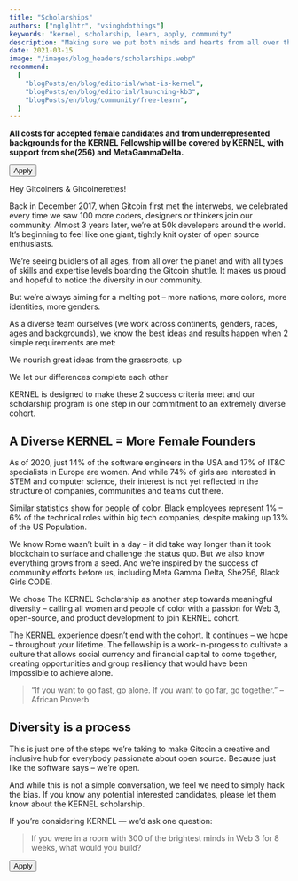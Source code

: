 ```yaml
---
title: "Scholarships"
authors: ["nglglhtr", "vsinghdothings"]
keywords: "kernel, scholarship, learn, apply, community"
description: "Making sure we put both minds and hearts from all over the world together in one place, no matter your circumstances."
date: 2021-03-15
image: "/images/blog_headers/scholarships.webp"
recommend:
  [
    "blogPosts/en/blog/editorial/what-is-kernel",
    "blogPosts/en/blog/editorial/launching-kb3",
    "blogPosts/en/blog/community/free-learn",
  ]
---
```


**All costs for accepted female candidates and from underrepresented backgrounds for the KERNEL Fellowship will be covered by KERNEL, with support from <Link to="https://she256.org/">she(256)</Link> and <Link to="https://metagammadelta.com/">MetaGammaDelta</Link>.**

<Aligner center>
    <Button to="https://apply.kernel.community">Apply</Button>
</Aligner>

Hey Gitcoiners & Gitcoinerettes!

Back in December 2017, when Gitcoin first met the interwebs, we celebrated every time we saw 100 more coders, designers or thinkers join our community. Almost 3 years later, we’re at 50k developers around the world. It’s beginning to feel like one giant, tightly knit oyster of open source enthusiasts.

We’re seeing buidlers of all ages, from all over the planet and with all types of skills and expertise levels boarding the Gitcoin shuttle. It makes us proud and hopeful to notice the diversity in our community.

But we’re always aiming for a melting pot – more nations, more colors, more identities, more genders.

As a diverse team ourselves (we work across continents, genders, races, ages and backgrounds), we know the best ideas and results happen when 2 simple requirements are met:

<Process>

We nourish great ideas from the grassroots, up

We let our differences complete each other

</Process>

KERNEL is designed to make these 2 success criteria meet and our scholarship program is one step in our commitment to an extremely diverse cohort.

## A Diverse KERNEL = More Female Founders

As of 2020, just 14% of the software engineers in the USA and 17% of IT&C specialists in Europe are women. And while 74% of girls are interested in STEM and computer science, their interest is not yet reflected in the structure of companies, communities and teams out there.

Similar statistics show for people of color. Black employees represent 1% – 6% of the technical roles within big tech companies, despite making up 13% of the US Population.

We know Rome wasn’t built in a day – it did take way longer than it took blockchain to surface and challenge the status quo. But we also know everything grows from a seed. And we’re inspired by the success of community efforts before us, including Meta Gamma Delta, She256, Black Girls CODE.

We chose The KERNEL Scholarship as another step towards meaningful diversity – calling all women and people of color with a passion for Web 3, open-source, and product development to join KERNEL cohort.

The KERNEL experience doesn’t end with the cohort. It continues – we hope – throughout your lifetime. The fellowship is a work-in-progess to cultivate a culture that allows social currency and financial capital to come together, creating opportunities and group resiliency that would have been impossible to achieve alone.

> “If you want to go fast, go alone. If you want to go far, go together.” – African Proverb

## Diversity is a process

This is just one of the steps we’re taking to make Gitcoin a creative and inclusive hub for everybody passionate about open source. Because just like the software says – we’re open.

And while this is not a simple conversation, we feel we need to simply hack the bias. If you know any potential interested candidates, please let them know about the KERNEL scholarship.

If you’re considering KERNEL — we’d ask one question:

> If you were in a room with 300 of the brightest minds in Web 3 for 8 weeks, what would you build?

<Aligner center>
    <Button to="https://apply.kernel.community">Apply</Button>
</Aligner>
